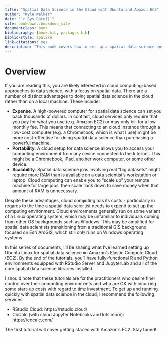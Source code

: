 ```yaml
--- 
title: "Spatial Data Science in the Cloud with Ubuntu and Amazon EC2"
author: "Kyle Walker"
date: "`r Sys.Date()`"
site: bookdown::bookdown_site
documentclass: book
bibliography: [book.bib, packages.bib]
biblio-style: apalike
link-citations: yes
description: "This book covers how to set up a spatial data science environment on Amazon EC2 running R and Python in the cloud."
---
```


# Overview

If you are reading this, you are likely interested in cloud computing-based approaches to data science, with a focus on spatial data.  There are a number of distinct advantages to doing spatial data science in the cloud rather than on a local machine.  These include: 

* __Expense__.  A high-powered computer for spatial data science can set you back thousands of dollars.  In contrast, cloud services only require that you pay for what you use (e.g. Amazon EC2) or may only bill for a low monthly fee.  This means that connecting to an cloud instance through a low-cost computer (e.g. a Chromebook, which is what I use) might be more cost-effective for doing spatial data science than purchasing a powerful machine.  
* __Portability__.  A cloud setup for data science allows you to access your computing environment from any device connected to the Internet.  This might be a Chromebook, iPad, another work computer, or some other device.  
* __Scalability__.  Spatial data science jobs involving real "big datasets" might require more RAM than is available on a data scientist's workstation or laptop.  Cloud computing can enable you to "scale up" your remote machine for large jobs, then scale back down to save money when that amount of RAM is unnecessary.  

Despite these advantages, cloud computing has its costs - particularly in regards to the time a spatial data scientist needs to expend to set up the computing environment.  Cloud environments generally run on some variant of a Linux operating system, which may be unfamiliar to individuals coming from other OS backgrounds such as Windows.  This may be amplified for spatial data scientists transitioning from a traditional GIS background focused on Esri ArcGIS, which still only runs on Windows operating systems.  

In this series of documents, I'll be sharing what I've learned setting up Ubuntu Linux for spatial data science on Amazon's Elastic Compute Cloud (EC2).  By the end of the tutorials, you'll have fully-functional R and Python environments equipped with RStudio Server and JupyterLab and all of the core spatial data science libraries installed.  

I should note that these tutorials are for the practitioners who desire finer control over their computing environments and who are OK with incurring some start-up costs with regard to time investment.  To get up and running quickly with spatial data science in the cloud, I recommend the following services: 

* RStudio Cloud: https://rstudio.cloud/
* CoCalc (with cloud Jupyter Notebooks and lots more): https://cocalc.com/

The first tutorial will cover getting started with Amazon's EC2.  Stay tuned!